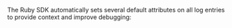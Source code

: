 The Ruby SDK automatically sets several default attributes on all log entries to provide context and improve debugging:

<Include name="logs/default-attributes/core.mdx" />

<Include name="logs/default-attributes/message-template/ruby.mdx" />

<Include name="logs/default-attributes/user.mdx" />

<Include name="logs/default-attributes/server.mdx" />